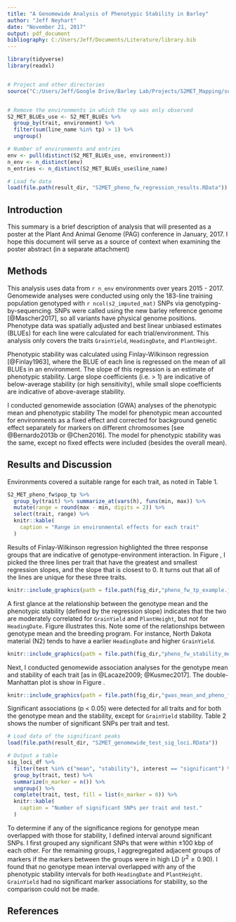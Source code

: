 ---
title: "A Genomewide Analysis of Phenotypic Stability in Barley"
author: "Jeff Neyhart"
date: "November 21, 2017"
output: pdf_document
bibliography: C:/Users/Jeff/Documents/Literature/library.bib
---

```{r load.packages.data, include=FALSE}

library(tidyverse)
library(readxl)


# Project and other directories
source("C:/Users/Jeff/Google Drive/Barley Lab/Projects/S2MET_Mapping/source.R")


# Remove the environments in which the vp was only observed
S2_MET_BLUEs_use <- S2_MET_BLUEs %>%
  group_by(trait, environment) %>%
  filter(sum(line_name %in% tp) > 1) %>%
  ungroup()

# Number of environments and entries
env <- pull(distinct(S2_MET_BLUEs_use, environment))
n_env <- n_distinct(env)
n_entries <- n_distinct(S2_MET_BLUEs_use$line_name)

# Load fw data
load(file.path(result_dir, "S2MET_pheno_fw_regression_results.RData"))


```


## Introduction

This summary is a brief description of analysis that will presented as a poster at the Plant And Animal Genome (PAG) conference in January, 2017. I hope this document will serve as a source of context when examining the poster abstract (in a separate attachment)



## Methods

This analysis uses data from `r n_env` environments over years 2015 - 2017. Genomewide analyses were conducted using only the 183-line training population genotyped with `r ncol(s2_imputed_mat)` SNPs via genotyping-by-sequencing. SNPs were called using the new barley reference genome [@Mascher2017], so all variants have physical genome positions. Phenotype data was spatially adjusted and best linear unbiased estimates (BLUEs) for each line were calculated for each trial/environment. This analysis only covers the traits `GrainYield`, `HeadingDate`, and `PlantHeight`.

Phenotypic stability was calculated using Finlay-Wilkinson regression [@Finlay1963], where the BLUE of each line is regressed on the mean of all BLUEs in an environment. The slope of this regression is an estimate of phenotypic stability. Large slope coefficients (i.e. > 1) are indicative of below-average stability (or high sensitivity), while small slope coefficients are indicative of above-average stability. 

I conducted genomewide association (GWA) analyses of the phenotypic mean and phenotypic stability The model for phenotypic mean accounted for environments as a fixed effect and corrected for background genetic effect separately for markers on different chromosomes [see @Bernardo2013b or @Chen2016]. The model for phenotypic stability was the same, except no fixed effects were included (besides the overall mean). 



## Results and Discussion

Environments covered a suitable range for each trait, as noted in Table 1.


```{r tab1, echo = FALSE}

S2_MET_pheno_fw$pop_tp %>%
  group_by(trait) %>% summarize_at(vars(h), funs(min, max)) %>% 
  mutate(range = round(max - min, digits = 2)) %>% 
  select(trait, range) %>% 
  knitr::kable(
    caption = "Range in environmental effects for each trait"
  )

```


Results of Finlay-Wilkinson regression highlighted the three response groups that are indicative of genotype-environment interaction. In Figure \ref{fig:fig1}, I picked the three lines per trait that have the greatest and smallest regression slopes, and the slope that is closest to 0. It turns out that all of the lines are unique for these three traits. 

```{r fig1, echo = FALSE, out.width=".8\\linewidth", fig.align='center', fig.cap="Example result from Finlay-Wilkinson regression."}

knitr::include_graphics(path = file.path(fig_dir,"pheno_fw_tp_example.jpg"))

```


\newpage 

A first glance at the relationship between the genotype mean and the phenotypic stability (defined by the regression slope) indicates that the two are moderately correlated for `GrainYield` and `PlantHeight`, but not for `HeadingDate`. Figure \ref{fig:fig2} illustrates this. Note some of the relationships between genotype mean and the breeding program. For instance, North Dakota material (N2) tends to have a earlier `HeadingDate` and higher `GrainYield`.


```{r fig2, echo = FALSE, out.width=".8\\linewidth", fig.align='center', fig.cap="Comparison of the genotype mean and stability for each trait."}

knitr::include_graphics(path = file.path(fig_dir,"pheno_fw_stability_mean_tp.jpg"))

```


Next, I conducted genomewide association analyses for the genotype mean and stability of each trait [as in @Lacaze2009; @Kusmec2017]. The double-Manhattan plot is show in Figure \ref{fig:fig3}. 

```{r fig3, echo = FALSE, fig.align='center', out.extra='angle=90', fig.cap="GWA of the genotype mean and stability."}

knitr::include_graphics(path = file.path(fig_dir,"gwas_mean_and_pheno_fw.jpg"))

```



Significant associations (p < 0.05) were detected for all traits and for both the genotype mean and the stability, except for `GrainYield` stability. Table 2 shows the number of significant SNPs per trait and test.


```{r tab2, echo = FALSE, fig.cap=""}
# Load data of the significant peaks
load(file.path(result_dir, "S2MET_genomewide_test_sig_loci.RData"))

# Output a table
sig_loci_df %>% 
  filter(test %in% c("mean", "stability"), interest == "significant") %>%
  group_by(trait, test) %>% 
  summarize(n_marker = n()) %>% 
  ungroup() %>% 
  complete(trait, test, fill = list(n_marker = 0)) %>% 
  knitr::kable(
    caption = "Number of significant SNPs per trait and test."
  )

```


To determine if any of the significance regions for genotype mean overlapped with those for stability, I defined interval around significant SNPs. I first grouped any significant SNPs that were within $\pm 100$ kbp of each other. For the remaining groups, I aggregregated adjacent groups of markers if the markers between the groups were in high LD ($r^2 \ge 0.90$). I found that no genotype mean interval overlapped with any of the phenotypic stability intervals for both `HeadingDate` and `PlantHeight`. `GrainYield` had no significant marker associations for stability, so the comparison could not be made.










\newpage

## References














